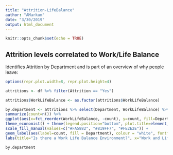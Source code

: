 ```yaml
---
title: "Attrition-LifeBalance"
author: "AMarkum"
date: "3/30/2019"
output: html_document
---
```


```r
knitr::opts_chunk$set(echo = TRUE)
```

## Attrition levels correlated to Work/Life Balance

Identifies Attrition by Department and is part of an overview of why people leave:

```r
options(repr.plot.width=8, repr.plot.height=4)

attritions <- df %>% filter(Attrition == "Yes")

attritions$WorkLifeBalance <- as.factor(attritions$WorkLifeBalance)

by.department <- attritions %>% select(Department, WorkLifeBalance) %>% group_by(Department, WorkLifeBalance) %>%
summarize(count=n()) %>% 
ggplot(aes(x=fct_reorder(WorkLifeBalance, -count), y=count, fill=Department)) + geom_bar(stat='identity') + facet_wrap(~Department) + 
theme_economist() + theme(legend.position="bottom", plot.title=element_text(hjust=0.5), plot.background=element_rect(fill="#FFF1E0")) + 
scale_fill_manual(values=c("#FA5882", "#819FF7", "#FE2E2E")) + 
geom_label(aes(label=count, fill = Department), colour = "white", fontface = "italic") + 
labs(title="Is there a Work Life Balance Environment?", x="Work and Life Balance", y="Number of Employees")

by.department
```

